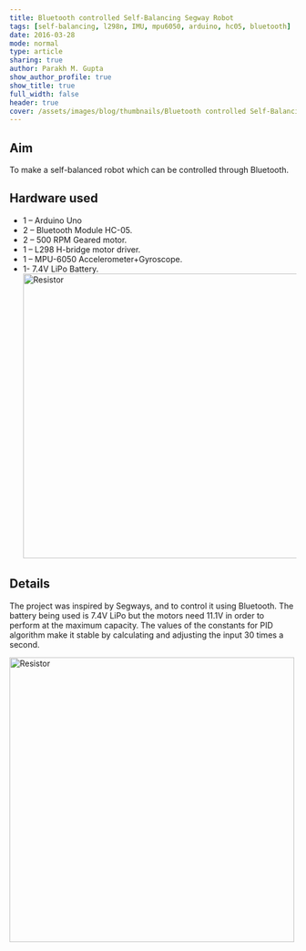 ```yaml
---
title: Bluetooth controlled Self-Balancing Segway Robot
tags: [self-balancing, l298n, IMU, mpu6050, arduino, hc05, bluetooth]
date: 2016-03-28
mode: normal
type: article
sharing: true
author: Parakh M. Gupta
show_author_profile: true
show_title: true
full_width: false
header: true
cover: /assets/images/blog/thumbnails/Bluetooth controlled Self-Balancing Segway Robot.png
---
```


## Aim

To make a self-balanced robot which can be controlled through Bluetooth.

## Hardware used

- 1 – Arduino Uno
- 2 – Bluetooth Module HC-05.
- 2 – 500 RPM Geared motor.
- 1 – L298 H-bridge motor driver.
- 1 – MPU-6050 Accelerometer+Gyroscope.
- 1- 7.4V LiPo Battery.
  <Image src="/assets/images/blog/bluetooth-self-balancing/2.png" alt="Resistor" width='500' height='500'>

## Details

The project was inspired by Segways, and to control it using Bluetooth. The battery being used is 7.4V LiPo but the motors need 11.1V in order to perform at the maximum capacity. The values of the constants for PID algorithm make it stable by calculating and adjusting the input 30 times a second.

<Image src="/assets/images/blog/bluetooth-self-balancing/1.png" alt="Resistor" width='500' height='500'>

<EmbedItem url="https://www.youtube.com/embed/_0YfaQifOyI" />
